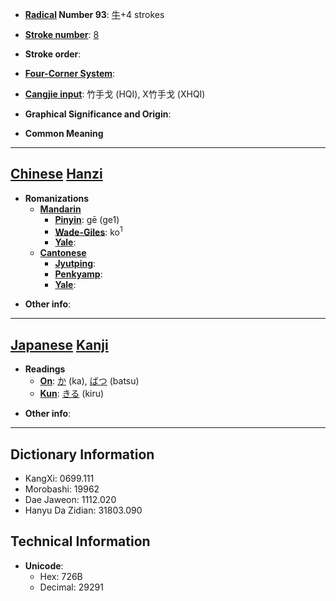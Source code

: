 * '''[[Wiktionary:Chinese radical index| Radical]] Number 93''': [[Wiktionary:Chinese radical index 牛|牛]]+4 strokes

* '''[[Wiktionary:Chinese total strokes index|Stroke number]]''': [[Wiktionary:Chinese total strokes index 8|8]]

* '''Stroke order''': 

* '''[[Wiktionary:Chinese four corner index|Four-Corner System]]''': 

* '''[[Wiktionary:Chinese Cangjie index|Cangjie input]]''': 竹手戈 (HQI), X竹手戈 (XHQI)

* '''Graphical Significance and Origin''': 

* '''Common Meaning'''

----

== [[Chinese]] [[Hanzi]] ==

* '''Romanizations'''
** '''[[Mandarin]]'''
*** '''[[Pinyin]]''': gē (ge1)
*** '''[[Wade-Giles]]''': ko<sup>1</sup>
*** '''[[Yale]]''': 
** '''[[Cantonese]]'''
*** '''[[Jyutping]]''':
*** '''[[Penkyamp]]''': 
*** '''[[Yale]]''': 

* '''Other info''': 

----

== [[Japanese]] [[Kanji]] ==

* '''Readings'''
** '''[[On]]''': [[か]] (ka), [[ばつ]] (batsu)
** '''[[Kun]]''': [[きる]] (kiru)

* '''Other info''':  

----

== Dictionary Information ==

* KangXi: 0699.111
* Morobashi: 19962
* Dae Jaweon: 1112.020
* Hanyu Da Zidian: 31803.090

== Technical Information ==

* '''Unicode''':
** Hex: 726B
** Decimal: 29291